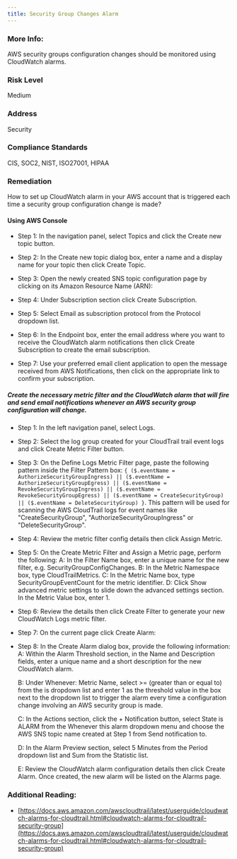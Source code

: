 ```yaml
---
title: Security Group Changes Alarm
---
```


### More Info:

AWS security groups configuration changes should be monitored using CloudWatch alarms.

### Risk Level

Medium

### Address

Security

### Compliance Standards

CIS, SOC2, NIST, ISO27001, HIPAA

### Remediation

How to set up CloudWatch alarm in your AWS account that is triggered each time a security group configuration change is made?

#### Using AWS Console

- Step 1: In the navigation panel, select Topics and click the Create new topic button.

- Step 2: In the Create new topic dialog box, enter a name and a display name for your topic then click Create Topic.

- Step 3: Open the newly created SNS topic configuration page by clicking on its Amazon Resource Name (ARN):
- Step 4: Under Subscription section click Create Subscription.

- Step 5: Select Email as subscription protocol from the Protocol dropdown list.

- Step 6: In the Endpoint box, enter the email address where you want to receive the CloudWatch alarm notifications then click Create Subscription to create the email subscription.

- Step 7: Use your preferred email client application to open the message received from AWS Notifications, then click on the appropriate link to confirm your subscription.

##### Create the necessary metric filter and the CloudWatch alarm that will fire and send email notifications whenever an AWS security group configuration will change.

- Step 1: In the left navigation panel, select Logs.

- Step 2: Select the log group created for your CloudTrail trail event logs and click Create Metric Filter button.

- Step 3: On the Define Logs Metric Filter page, paste the following pattern inside the Filter Pattern box:
  `{ ($.eventName = AuthorizeSecurityGroupIngress) || ($.eventName = AuthorizeSecurityGroupEgress) || ($.eventName = RevokeSecurityGroupIngress) || ($.eventName = RevokeSecurityGroupEgress) || ($.eventName = CreateSecurityGroup) || ($.eventName = DeleteSecurityGroup) }`.
  This pattern will be used for scanning the AWS CloudTrail logs for event names like "CreateSecurityGroup", "AuthorizeSecurityGroupIngress" or "DeleteSecurityGroup".

- Step 4: Review the metric filter config details then click Assign Metric.

- Step 5: On the Create Metric Filter and Assign a Metric page, perform the following:
  A: In the Filter Name box, enter a unique name for the new filter, e.g. SecurityGroupConfigChanges.
  B: In the Metric Namespace box, type CloudTrailMetrics.
  C: In the Metric Name box, type SecurityGroupEventCount for the metric identifier.
  D: Click Show advanced metric settings to slide down the advanced settings section.
  In the Metric Value box, enter 1.

- Step 6: Review the details then click Create Filter to generate your new CloudWatch Logs metric filter.

- Step 7: On the current page click Create Alarm:
- Step 8: In the Create Alarm dialog box, provide the following information:
  A: Within the Alarm Threshold section, in the Name and Description fields, enter a unique name and a short description for the new CloudWatch alarm.

  B: Under Whenever: Metric Name, select >= (greater than or equal to) from the is dropdown list and enter 1 as the threshold value in the box next to the dropdown list to trigger the alarm every time a configuration change involving an AWS security group is made.

  C: In the Actions section, click the + Notification button, select State is ALARM from the Whenever this alarm dropdown menu and choose the AWS SNS topic name created at Step 1 from Send notification to.

  D: In the Alarm Preview section, select 5 Minutes from the Period dropdown list and Sum from the Statistic list.

  E: Review the CloudWatch alarm configuration details then click Create Alarm. Once created, the new alarm will be listed on the Alarms page.


### Additional Reading:

- [https://docs.aws.amazon.com/awscloudtrail/latest/userguide/cloudwatch-alarms-for-cloudtrail.html#cloudwatch-alarms-for-cloudtrail-security-group](https://docs.aws.amazon.com/awscloudtrail/latest/userguide/cloudwatch-alarms-for-cloudtrail.html#cloudwatch-alarms-for-cloudtrail-security-group)
